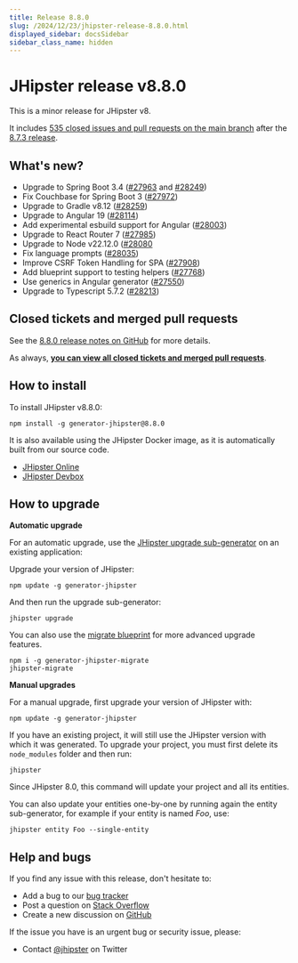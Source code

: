 ```yaml
---
title: Release 8.8.0
slug: /2024/12/23/jhipster-release-8.8.0.html
displayed_sidebar: docsSidebar
sidebar_class_name: hidden
---
```


# JHipster release v8.8.0

This is a minor release for JHipster v8.

It includes [535 closed issues and pull requests on the main branch](https://github.com/jhipster/generator-jhipster/issues?q=is:closed+milestone:8.8.0) after the [8.7.3 release](/2024/11/01/jhipster-release-8.7.3.html).

## What's new?

* Upgrade to Spring Boot 3.4 ([#27963](https://github.com/jhipster/generator-jhipster/pull/27963) and [#28249](https://github.com/jhipster/generator-jhipster/pull/28249))
* Fix Couchbase for Spring Boot 3 ([#27972](https://github.com/jhipster/generator-jhipster/pull/27972))
* Upgrade to Gradle v8.12 ([#28259](https://github.com/jhipster/generator-jhipster/pull/28259))
* Upgrade to Angular 19 ([#28114](https://github.com/jhipster/generator-jhipster/pull/28114))
* Add experimental esbuild support for Angular ([#28003](https://github.com/jhipster/generator-jhipster/pull/28003))
* Upgrade to React Router 7 ([#27985](https://github.com/jhipster/generator-jhipster/pull/27985))
* Upgrade to Node v22.12.0 ([#28080](https://github.com/jhipster/generator-jhipster/pull/28080)
* Fix language prompts ([#28035](https://github.com/jhipster/generator-jhipster/pull/28035))
* Improve CSRF Token Handling for SPA ([#27908](https://github.com/jhipster/generator-jhipster/pull/27908))
* Add blueprint support to testing helpers ([#27768](https://github.com/jhipster/generator-jhipster/pull/27768))
* Use generics in Angular generator ([#27550](https://github.com/jhipster/generator-jhipster/pull/27550))
* Upgrade to Typescript 5.7.2 ([#28213](https://github.com/jhipster/generator-jhipster/pull/28213))

## Closed tickets and merged pull requests

See the [8.8.0 release notes on GitHub](https://github.com/jhipster/generator-jhipster/releases/tag/v8.8.0) for more details.

As always, **[you can view all closed tickets and merged pull requests](https://github.com/jhipster/generator-jhipster/issues?q=is:closed+milestone:8.8.0)**.

## How to install

To install JHipster v8.8.0:

```
npm install -g generator-jhipster@8.8.0
```

It is also available using the JHipster Docker image, as it is automatically built from our source code.

- [JHipster Online](https://start.jhipster.tech)
- [JHipster Devbox](https://github.com/jhipster/jhipster-devbox)

## How to upgrade

**Automatic upgrade**

For an automatic upgrade, use the [JHipster upgrade sub-generator](/upgrading-an-application/) on an existing application:

Upgrade your version of JHipster:

```
npm update -g generator-jhipster
```

And then run the upgrade sub-generator:

```
jhipster upgrade
```

You can also use the [migrate blueprint](https://github.com/jhipster/generator-jhipster-migrate) for more advanced upgrade features.

```
npm i -g generator-jhipster-migrate
jhipster-migrate
```

**Manual upgrades**

For a manual upgrade, first upgrade your version of JHipster with:

```
npm update -g generator-jhipster
```

If you have an existing project, it will still use the JHipster version with which it was generated.
To upgrade your project, you must first delete its `node_modules` folder and then run:

```
jhipster
```

Since JHipster 8.0, this command will update your project and all its entities.

You can also update your entities one-by-one by running again the entity sub-generator, for example if your entity is named _Foo_, use:

```
jhipster entity Foo --single-entity
```

## Help and bugs

If you find any issue with this release, don't hesitate to:

- Add a bug to our [bug tracker](https://github.com/jhipster/generator-jhipster/issues?state=open)
- Post a question on [Stack Overflow](http://stackoverflow.com/tags/jhipster/info)
- Create a new discussion on [GitHub](https://github.com/jhipster/generator-jhipster/discussions)

If the issue you have is an urgent bug or security issue, please:

- Contact [@jhipster](https://twitter.com/jhipster) on Twitter
